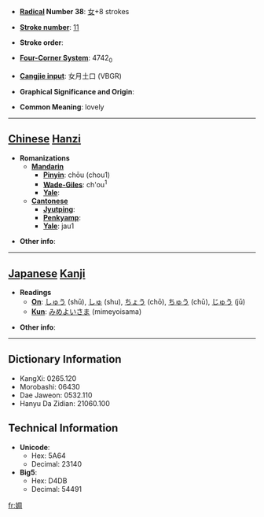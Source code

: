 * '''[[Wiktionary:Chinese radical index| Radical]] Number 38''': [[Wiktionary:Chinese radical index 女|女]]+8 strokes

* '''[[Wiktionary:Chinese total strokes index|Stroke number]]''': [[Wiktionary:Chinese total strokes index 11|11]]

* '''Stroke order''': 

* '''[[Wiktionary:Chinese four corner index|Four-Corner System]]''': 4742<sub>0</sub>

* '''[[Wiktionary:Chinese Cangjie index|Cangjie input]]''': 女月土口 (VBGR)

* '''Graphical Significance and Origin''': 

* '''Common Meaning''': lovely

----

== [[Chinese]] [[Hanzi]] ==

* '''Romanizations'''
** '''[[Mandarin]]'''
*** '''[[Pinyin]]''': chōu (chou1)
*** '''[[Wade-Giles]]''': ch'ou<sup>1</sup>
*** '''[[Yale]]''': 
** '''[[Cantonese]]'''
*** '''[[Jyutping]]''':
*** '''[[Penkyamp]]''': 
*** '''[[Yale]]''': jau1

* '''Other info''': 

----

== [[Japanese]] [[Kanji]] ==

* '''Readings'''
** '''[[On]]''': [[しゅう]] (shū), [[しゅ]] (shu), [[ちょう]] (chō), [[ちゅう]] (chū), [[じゅう]] (jū)
** '''[[Kun]]''': [[みめよいさま]] (mimeyoisama)

* '''Other info''':  

----

== Dictionary Information ==

* KangXi: 0265.120
* Morobashi: 06430
* Dae Jaweon: 0532.110
* Hanyu Da Zidian: 21060.100

== Technical Information ==

* '''Unicode''':
** Hex: 5A64
** Decimal: 23140
* '''Big5''':
** Hex: D4DB
** Decimal: 54491

[[fr:婤]]